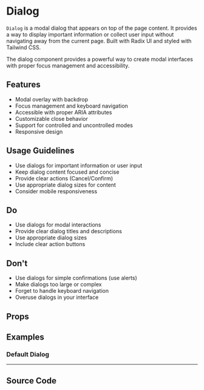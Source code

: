 
<Meta of={DialogStories} />

# Dialog

`Dialog` is a modal dialog that appears on top of the page content. It provides a way to display important information or collect user input without navigating away from the current page. Built with Radix UI and styled with Tailwind CSS.

The dialog component provides a powerful way to create modal interfaces with proper focus management and accessibility.

## Features

- Modal overlay with backdrop
- Focus management and keyboard navigation
- Accessible with proper ARIA attributes
- Customizable close behavior
- Support for controlled and uncontrolled modes
- Responsive design

## Usage Guidelines

- Use dialogs for important information or user input
- Keep dialog content focused and concise
- Provide clear actions (Cancel/Confirm)
- Use appropriate dialog sizes for content
- Consider mobile responsiveness

## Do

- Use dialogs for modal interactions
- Provide clear dialog titles and descriptions
- Use appropriate dialog sizes
- Include clear action buttons

## Don't

- Use dialogs for simple confirmations (use alerts)
- Make dialogs too large or complex
- Forget to handle keyboard navigation
- Overuse dialogs in your interface

## Props

<Controls of={DialogStories.Default} />

## Examples

### Default Dialog

<Canvas of={DialogStories.Default} />

---

## Source Code

<Source of={DialogStories.Default} language='tsx' />
